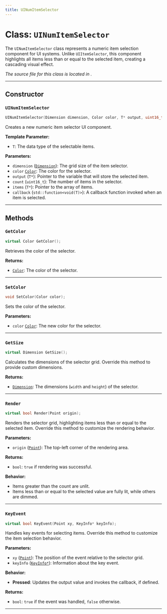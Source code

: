 ```yaml
---
title: UINumItemSelector
---
```


# Class: `UINumItemSelector`

The `UINumItemSelector` class represents a numeric item selection component for UI systems. Unlike `UIItemSelector`, this component highlights all items less than or equal to the selected item, creating a cascading visual effect.

*The source file for this class is located in <GithubLink path="os/ui/UIComponents/UINumItemSelector.h"/>.*

---

## Constructor

### `UINumItemSelector`
```cpp
UINumItemSelector(Dimension dimension, Color color, T* output, uint16_t count, T* items, std::function<void(T)> callback);
```

Creates a new numeric item selector UI component.

**Template Parameter:**
- `T`: The data type of the selectable items.

**Parameters:**
- `dimension` ([`Dimension`](../../Types/Dimension/)): The grid size of the item selector.
- `color` [`Color`](../../Types/Color/): The color for the selector.
- `output` (`T*`): Pointer to the variable that will store the selected item.
- `count` (`uint16_t`): The number of items in the selector.
- `items` (`T*`): Pointer to the array of items.
- `callback` (`std::function<void(T)>`): A callback function invoked when an item is selected.

---

## Methods

### `GetColor`
```cpp
virtual Color GetColor();
```
Retrieves the color of the selector. 

**Returns:**
- [`Color`](../../Types/Color/): The color of the selector.

---

### `SetColor`
```cpp
void SetColor(Color color);
```
Sets the color of the selector.

**Parameters:**
- `color` [`Color`](../../Types/Color/): The new color for the selector.

---

### `GetSize`
```cpp
virtual Dimension GetSize();
```
Calculates the dimensions of the selector grid. Override this method to provide custom dimensions.

**Returns:**
- [`Dimension`](../../Types/Dimension/): The dimensions (`width` and `height`) of the selector.

---

### `Render`
```cpp
virtual bool Render(Point origin);
```
Renders the selector grid, highlighting items less than or equal to the selected item. Override this method to customize the rendering behavior.

**Parameters:**
- `origin` ([`Point`](../../Types/Point/)): The top-left corner of the rendering area.

**Returns:**
- `bool`: `true` if rendering was successful.

**Behavior:**
- Items greater than the count are unlit.
- Items less than or equal to the selected value are fully lit, while others are dimmed.

---

### `KeyEvent`
```cpp
virtual bool KeyEvent(Point xy, KeyInfo* keyInfo);
```
Handles key events for selecting items. Override this method to customize the item selection behavior.

**Parameters:**
- `xy` ([`Point`](../../Types/Point/)): The position of the event relative to the selector grid.
- `keyInfo` ([`KeyInfo*`](../../Types/KeyInfo/)): Information about the key event.

**Behavior:**
- **Pressed**: Updates the output value and invokes the callback, if defined.

**Returns:**
- `bool`: `true` if the event was handled, `false` otherwise.

---